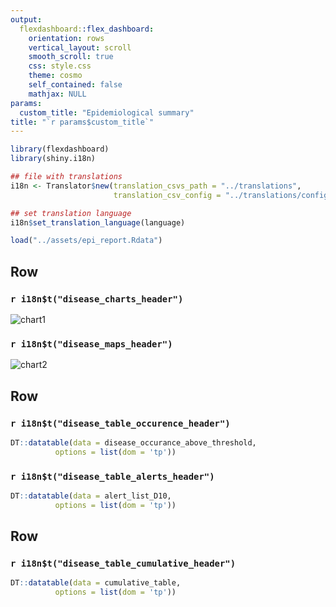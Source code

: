 ```yaml
---
output: 
  flexdashboard::flex_dashboard:
    orientation: rows
    vertical_layout: scroll
    smooth_scroll: true
    css: style.css
    theme: cosmo
    self_contained: false
    mathjax: NULL
params:
  custom_title: "Epidemiological summary"
title: "`r params$custom_title`"
---
```


```r
library(flexdashboard)
library(shiny.i18n)

## file with translations
i18n <- Translator$new(translation_csvs_path = "../translations",
                       translation_csv_config = "../translations/config.yaml")

## set translation language
i18n$set_translation_language(language)

load("../assets/epi_report.Rdata")
```

<style>                     
.navbar {
  background-color:#5A0A69;
  border-color:black;
}
</style>

Row {data-height=650}
-------------------------------------

### `r i18n$t("disease_charts_header")`

<img src="../assets/subplots_disease_occurance_w12.svg" alt="chart1">


### `r i18n$t("disease_maps_header")`

<img src="../assets/maps.svg" alt="chart2">

<script type="text/javascript">
(function() {
    var randomValue = Math.floor((Math.random() * 1000000) + 1);
    var images = document.getElementsByTagName("img");
    for (index in images) {
        var image = images[index];
        image.src = image.src + "?cacheResetValue=" + randomValue;
    }
})()
</script>


Row
-------------------------------------

### `r i18n$t("disease_table_occurence_header")`

```r
DT::datatable(data = disease_occurance_above_threshold,
          options = list(dom = 'tp'))
```

### `r i18n$t("disease_table_alerts_header")`
```r
DT::datatable(data = alert_list_D10,
          options = list(dom = 'tp'))
```

Row
-------------------------------------

### `r i18n$t("disease_table_cumulative_header")`

```r
DT::datatable(data = cumulative_table,
          options = list(dom = 'tp'))
```
